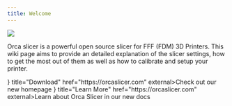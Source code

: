 ```yaml
---
title: Welcome
---
```


<img src="/OrcaSlicer_about.svg" />

Orca slicer is a powerful open source slicer for FFF (FDM) 3D Printers. This wiki page aims to provide an detailed explanation of the slicer settings, how to get the most out of them as well as how to calibrate and setup your printer.

<Cards>
  <Card icon={<img src="/logo.png" alt="Logo" height="32" width="32" />} title="Download" href="https://orcaslicer.com" external>Check out our new homepage</Card>
  <Card icon={<img src="/logo.png" alt="Logo" height="32" width="32" />} title="Learn More" href="https://orcaslicer.com" external>Learn about Orca Slicer in our new docs</Card>
</Cards>

